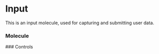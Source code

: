 

<Meta of={Story} />

# Input
This is an input molecule, used for capturing and submitting user data.

### Molecule
<Primary />
### Controls
<Controls />
<Stories />
